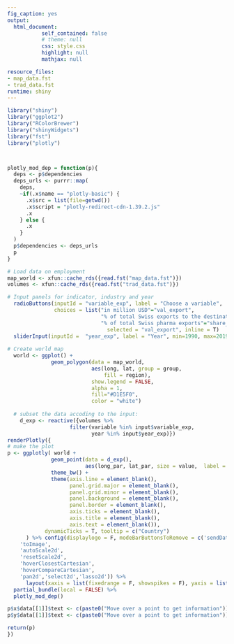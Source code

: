 ```yaml
---
fig_caption: yes
output:
  html_document:
           self_contained: false
           # theme: null
           css: style.css
           highlight: null
           mathjax: null

resource_files:
- map_data.fst
- trad_data.fst
runtime: shiny
---
```


```r
library("shiny")
library("ggplot2")
library("RColorBrewer")
library("shinyWidgets")
library("fst")
library("plotly")



plotly_mod_dep = function(p){
  deps <- p$dependencies
  deps_urls <- purrr::map(
    deps,
    ~if(.x$name == "plotly-basic") {
      .x$src = list(file=getwd())
      .x$script = "plotly-redirect-cdn-1.39.2.js"
      .x
    } else {
      .x
    }
  )
  p$dependencies <- deps_urls
  p
}
```

```r
# Load data on employment 
map_world <- xfun::cache_rds({read.fst("map_data.fst")})
volumes <- xfun::cache_rds({read.fst("trad_data.fst")})
```

```r
# Input panels for indicator, industry and year 
  radioButtons(inputId = "variable_exp", label = "Choose a variable",
               choices = list("in million USD"="val_export", 
                              "% of total Swiss exports to the destination"="share_in_tot",
                              "% of total Swiss pharma exports"="share_in_tot2"),
                                selected = "val_export", inline = T)
  sliderInput(inputId =  "year_exp", label = "Year", min=1990, max=2019, step = 1, value=2000, sep="")
  
# Create world map
  world <- ggplot() +
              geom_polygon(data = map_world,
                           aes(long, lat, group = group, 
                               fill = region), 
                           show.legend = FALSE,
                           alpha = 1,
                           fill="#D1E5F0",
                           color = "white") 
  
  # subset the data accoding to the input:
    d_exp <- reactive({volumes %>%
                    filter(variable %in% input$variable_exp,
                           year %in% input$year_exp)}) 
renderPlotly({
# make the plot
p <- ggplotly( world + 
              geom_point(data = d_exp(),
                         aes(long_par, lat_par, size = value,  label = Country), color = "#B2182B", alpha = 0.7) +
              theme_bw() +
              theme(axis.line = element_blank(),
                    panel.grid.major = element_blank(),
                    panel.grid.minor = element_blank(),
                    panel.background = element_blank(),
                    panel.border = element_blank(),
                    axis.ticks = element_blank(),
                    axis.title = element_blank(),
                    axis.text = element_blank()),
            dynamicTicks = T, tooltip = c("Country")
      ) %>% config(displaylogo = F, modeBarButtonsToRemove = c('sendDataToCloud',
    'toImage',
    'autoScale2d',
    'resetScale2d',
    'hoverClosestCartesian',
    'hoverCompareCartesian',
    'pan2d','select2d','lasso2d')) %>%
      layout(xaxis = list(fixedrange = F, showspikes = F), yaxis = list(fixedrange = F, showspikes = F))  %>% 
  partial_bundle(local = FALSE) %>%
  plotly_mod_dep()

p$x$data[[1]]$text <- c(paste0("Move over a point to get information"))
p$y$data[[1]]$text <- c(paste0("Move over a point to get information"))

return(p)
})
```
